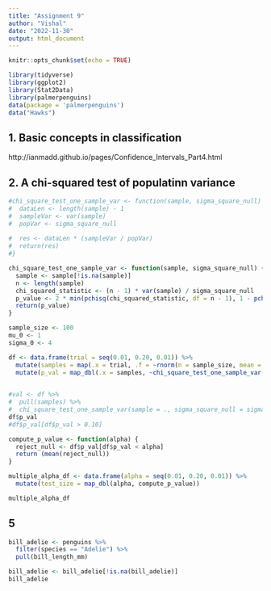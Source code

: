 ```yaml
---
title: "Assignment 9"
author: "Vishal"
date: "2022-11-30"
output: html_document
---
```


```r
knitr::opts_chunk$set(echo = TRUE)
```

```r
library(tidyverse)
library(ggplot2)
library(Stat2Data)
library(palmerpenguins)
data(package = 'palmerpenguins')
data("Hawks")
```

## 1. Basic concepts in classification
http://ianmadd.github.io/pages/Confidence_Intervals_Part4.html


## 2. A chi-squared test of populatinn variance
```r
#chi_square_test_one_sample_var <- function(sample, sigma_square_null) {
#  dataLen <- length(sample) - 1
#  sampleVar <- var(sample)
#  popVar <- sigma_square_null
  
#  res <- dataLen * (sampleVar / popVar)
#  return(res)
#}
```

```r
chi_square_test_one_sample_var <- function(sample, sigma_square_null) {
  sample <- sample[!is.na(sample)]
  n <- length(sample)
  chi_squared_statistic <- (n - 1) * var(sample) / sigma_square_null
  p_value <- 2 * min(pchisq(chi_squared_statistic, df = n - 1), 1 - pchisq(chi_squared_statistic, df = n - 1))
  return(p_value)
}
```

```r
sample_size <- 100
mu_0 <- 1
sigma_0 <- 4

df <- data.frame(trial = seq(0.01, 0.20, 0.01)) %>%
  mutate(samples = map(.x = trial, .f = ~rnorm(n = sample_size, mean = mu_0, sd = sigma_0))) %>%
  mutate(p_val = map_dbl(.x = samples, ~chi_square_test_one_sample_var(.x, sigma)))
  

#val <- df %>%
#  pull(samples) %>%
#  chi_square_test_one_sample_var(sample = ., sigma_square_null = sigma)
df$p_val
#df$p_val[df$p_val > 0.10]

compute_p_value <- function(alpha) {
  reject_null <- df$p_val[df$p_val < alpha]
  return (mean(reject_null))
}

```

```r
multiple_alpha_df <- data.frame(alpha = seq(0.01, 0.20, 0.01)) %>%
  mutate(test_size = map_dbl(alpha, compute_p_value))

multiple_alpha_df


```

## 5

```r
bill_adelie <- penguins %>%
  filter(species == "Adelie") %>%
  pull(bill_length_mm)

bill_adelie <- bill_adelie[!is.na(bill_adelie)]
bill_adelie
```